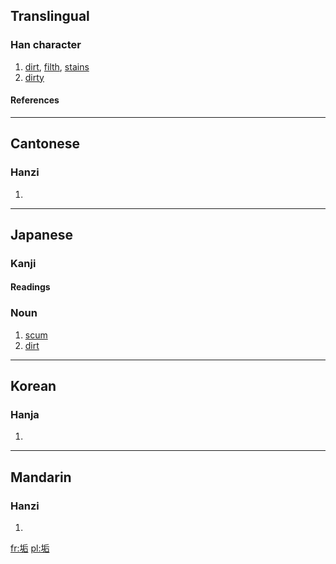 ==Translingual==
===Han character===
{{Han char|rn=32|rad=土|as=06|sn=9|four=4216<sub>1</sub>|canj=土竹一口 (GHMR)}}
# [[dirt]], [[filth]], [[stain]]s
# [[dirty]]
====References====
{{Han ref|kx=0228.190|dkj=05058|dj=0464.150|hdz=10440.010|uh=57A2|ud=22434|bh=ABAF|bd=43951}}
----

==Cantonese==
===Hanzi===
{{yue-hanzi|jyut=|y=gau3}}
# {{defn|Cantonese}}
----
== Japanese ==
===Kanji===
{{ja-kanji|grade=|rs=土06}}
====Readings====
{{ja-readings|on=[[こう]] ([[kō]]), [[く]] ([[ku]]), [[きく]] ([[kiku]])|kun=[[あか]] ([[aka]]), [[はじ]] ([[haji]])}}

===Noun===
{{janoun|あか|aka}}
# [[scum]]
# [[dirt]]
----
==Korean==
===Hanja===
{{ko-hanja|hangeul=구|rv=gu|mr=ku}}
# {{defn|Korean}}
----
==Mandarin==
===Hanzi===
{{cmn-hanzi|pin=[[gòu]] (gou4)|wg=kou<sup>4</sup>}}
# {{defn|Mandarin}}

[[fr:垢]]
[[pl:垢]]